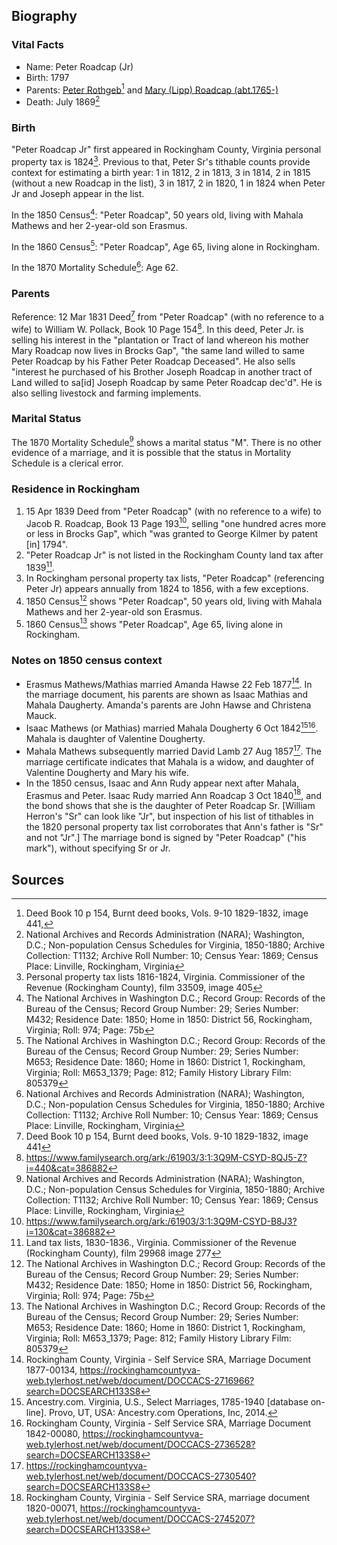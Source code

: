 == Biography ==
=== Vital Facts ===
* Name:  Peter Roadcap (Jr)
* Birth:  1797
* Parents:  [[Rothgeb-117|Peter Rothgeb]]<ref>Deed Book 10 p 154, Burnt deed books, Vols. 9-10 1829-1832, image 441, </ref> and [[Lipp-177|Mary (Lipp) Roadcap (abt.1765-)]]
* Death:  July 1869<ref>National Archives and Records Administration (NARA); Washington, D.C.; Non-population Census Schedules for Virginia, 1850-1880; Archive Collection: T1132; Archive Roll Number: 10; Census Year: 1869; Census Place: Linville, Rockingham, Virginia</ref>

=== Birth ===
"Peter Roadcap Jr" first appeared in Rockingham County, Virginia personal property tax is 1824<ref>Personal property tax lists 1816-1824, Virginia. Commissioner of the Revenue (Rockingham County), film 33509, image 405</ref>.  Previous to that, Peter Sr's tithable counts provide context for estimating a birth year: 1 in 1812, 2 in 1813, 3 in 1814, 2 in 1815 (without a new Roadcap in the list), 3 in 1817, 2 in 1820, 1 in 1824 when Peter Jr and Joseph appear in the list.  

In the 1850 Census<ref>The National Archives in Washington D.C.; Record Group: Records of the Bureau of the Census; Record Group Number: 29; Series Number: M432; Residence Date: 1850; Home in 1850: District 56, Rockingham, Virginia; Roll: 974; Page: 75b</ref>: "Peter Roadcap", 50 years old, living with Mahala Mathews and her 2-year-old son Erasmus.

In the 1860 Census<ref>The National Archives in Washington D.C.; Record Group: Records of the Bureau of the Census; Record Group Number: 29; Series Number: M653; Residence Date: 1860; Home in 1860: District 1, Rockingham, Virginia; Roll: M653_1379; Page: 812; Family History Library Film: 805379</ref>: "Peter Roadcap", Age 65, living alone in Rockingham.

In the 1870 Mortality Schedule<ref>National Archives and Records Administration (NARA); Washington, D.C.; Non-population Census Schedules for Virginia, 1850-1880; Archive Collection: T1132; Archive Roll Number: 10; Census Year: 1869; Census Place: Linville, Rockingham, Virginia</ref>:  Age 62.

=== Parents ===
Reference: 12 Mar 1831 Deed<ref>Deed Book 10 p 154, Burnt deed books, Vols. 9-10 1829-1832, image 441</ref> from "Peter Roadcap" (with no reference to a wife) to William W. Pollack, Book 10 Page 154<ref>https://www.familysearch.org/ark:/61903/3:1:3Q9M-CSYD-8QJ5-Z?i=440&cat=386882</ref>.  In this deed, Peter Jr. is selling his interest in the "plantation or Tract of land whereon his mother Mary Roadcap now lives in Brocks Gap", "the same land willed to same Peter Roadcap by his Father Peter Roadcap Deceased".  He also sells "interest he purchased of his Brother Joseph Roadcap in another tract of Land willed to sa[id] Joseph Roadcap by same Peter Roadcap dec'd".  He is also selling livestock and farming implements.

=== Marital Status ===
The 1870 Mortality Schedule<ref>National Archives and Records Administration (NARA); Washington, D.C.; Non-population Census Schedules for Virginia, 1850-1880; Archive Collection: T1132; Archive Roll Number: 10; Census Year: 1869; Census Place: Linville, Rockingham, Virginia</ref> shows a marital status "M".  There is no other evidence of a marriage, and it is possible that the status in Mortality Schedule is a clerical error.

=== Residence in Rockingham ===
# 15 Apr 1839 Deed from "Peter Roadcap" (with no reference to a wife) to Jacob R. Roadcap, Book 13 Page 193<ref>https://www.familysearch.org/ark:/61903/3:1:3Q9M-CSYD-B8J3?i=130&cat=386882</ref>, selling "one hundred acres more or less in Brocks Gap", which "was granted to George Kilmer by patent [in] 1794".
# "Peter Roadcap Jr" is not listed in the Rockingham County land tax after 1839<ref>Land tax lists, 1830-1836., Virginia. Commissioner of the Revenue (Rockingham County), film 29968 image 277</ref>.
# In Rockingham personal property tax lists, "Peter Roadcap" (referencing Peter Jr) appears annually from 1824 to 1856, with a few exceptions.
# 1850 Census<ref>The National Archives in Washington D.C.; Record Group: Records of the Bureau of the Census; Record Group Number: 29; Series Number: M432; Residence Date: 1850; Home in 1850: District 56, Rockingham, Virginia; Roll: 974; Page: 75b</ref> shows "Peter Roadcap", 50 years old, living with Mahala Mathews and her 2-year-old son Erasmus.
# 1860 Census<ref>The National Archives in Washington D.C.; Record Group: Records of the Bureau of the Census; Record Group Number: 29; Series Number: M653; Residence Date: 1860; Home in 1860: District 1, Rockingham, Virginia; Roll: M653_1379; Page: 812; Family History Library Film: 805379</ref> shows "Peter Roadcap", Age 65, living alone in Rockingham.

=== Notes on 1850 census context ===
* Erasmus Mathews/Mathias married Amanda Hawse 22 Feb 1877<ref>Rockingham County, Virginia - Self Service SRA, Marriage Document 1877-00134, https://rockinghamcountyva-web.tylerhost.net/web/document/DOCCACS-2716966?search=DOCSEARCH133S8</ref>.  In the marriage document, his parents are shown as Isaac Mathias and Mahala Daugherty.  Amanda's parents are John Hawse and Christena Mauck.
* Isaac Mathews (or Mathias) married Mahala Dougherty 6 Oct 1842<ref>Ancestry.com. Virginia, U.S., Select Marriages, 1785-1940 [database on-line]. Provo, UT, USA: Ancestry.com Operations, Inc, 2014.</ref><ref>Rockingham County, Virginia - Self Service SRA, Marriage Document 1842-00080, https://rockinghamcountyva-web.tylerhost.net/web/document/DOCCACS-2736528?search=DOCSEARCH133S8</ref>.  Mahala is daughter of Valentine Dougherty.
* Mahala Mathews subsequently married David Lamb 27 Aug 1857<ref>https://rockinghamcountyva-web.tylerhost.net/web/document/DOCCACS-2730540?search=DOCSEARCH133S8</ref>.  The marriage certificate indicates that Mahala is a widow, and daughter of Valentine Dougherty and Mary his wife.
* In the 1850 census, Isaac and Ann Rudy appear next after Mahala, Erasmus and Peter.  Isaac Rudy married Ann Roadcap 3 Oct 1840<ref>Rockingham County, Virginia - Self Service SRA, marriage document 1820-00071, https://rockinghamcountyva-web.tylerhost.net/web/document/DOCCACS-2745207?search=DOCSEARCH133S8</ref>, and the bond shows that she is the daughter of Peter Roadcap Sr.  [William Herron's "Sr" can look like "Jr", but inspection of his list of tithables in the 1820 personal property tax list corroborates that Ann's father is "Sr" and not "Jr".]  The marriage bond is signed by "Peter Roadcap" ("his mark"), without specifying Sr or Jr.


== Sources ==
<references />